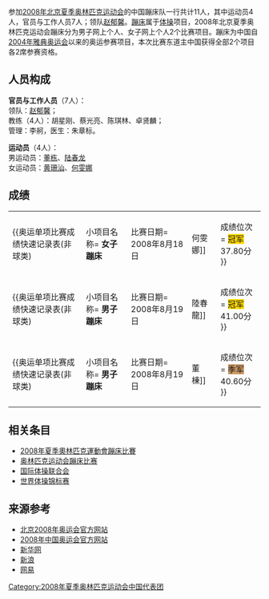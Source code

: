 {{奥运中国代表团参赛项目表
|年份=2008年
|比赛项目=蹦床
|项目符号文件名称=
|金牌数=2
|银牌数=0
|铜牌数=1
|奖牌总数=3
}}

参加[[2008年夏季奥林匹克运动会|2008年北京夏季奥林匹克运动会]]的中国蹦床队一行共计11人，其中运动员4人，官员与工作人员7人；领队[[赵郁馨|赵郁馨]]。[[蹦床|蹦床]]属于[[体操|体操]]项目，2008年北京夏季奥林匹克运动会蹦床分为男子网上个人、女子网上个人2个比赛项目。蹦床为中国自[[2004年夏季奥林匹克运动会|2004年雅典奥运会]]以来的奥运参赛项目，本次比赛东道主中国获得全部2个项目各2席参赛资格。

== 人员构成 ==
'''官员与工作人员'''（7人）：<br />
领队：[[赵郁馨|赵郁馨]]；<br /> 
教练（4人）：胡星刚、蔡光亮、陈琪林、卓贤麟；<br /> 
管理：李舸，医生：朱章标。

'''运动员'''（4人）：<br /> 
男运动员：[[董栋|董栋]]、[[陆春龙|陆春龙]]<br />
女运动员：[[黄珊汕|黄珊汕]]、[[何雯娜|何雯娜]]

== 成绩 ==
{| class="wikitable"
|{{奥运单项比赛成绩快速记录表(非球类)
|小项目名称= '''女子蹦床'''
|比赛日期= 2008年8月18日
|运动员姓名= [[何雯娜|何雯娜]]
|成绩位次= <span style="background-color: #FFD700">冠军</span><br />37.80分
}}
|-
|{{奥运单项比赛成绩快速记录表(非球类)
|小项目名称= '''男子蹦床'''
|比赛日期= 2008年8月19日
|运动员姓名= [[陸春龍|陸春龍]]
|成绩位次= <span style="background-color: #FFD700">冠军</span><br />41.00分
}}
|-
|{{奥运单项比赛成绩快速记录表(非球类)
|小项目名称= '''男子蹦床'''
|比赛日期= 2008年8月19日
|运动员姓名= [[董棟|董棟]]
|成绩位次= <span style="background-color: #CC9966">季军</span><br />40.60分
}}
|}

== 相关条目 ==
*[[2008年夏季奧林匹克運動會蹦床比賽|2008年夏季奧林匹克運動會蹦床比賽]]
*[[奥林匹克运动会蹦床比赛|奥林匹克运动会蹦床比赛]]
*[[国际体操联合会|国际体操联合会]]
*[[世界体操锦标赛|世界体操锦标赛]]

== 来源参考 ==
<references />
*[http://www.beijing2008.cn 北京2008年奥运会官方网站]{{Wayback|url=http://www.beijing2008.cn/ |date=20070428014805 }}
*[http://2008.olympic.cn 2008年中国奥运会官方网站]{{Wayback|url=http://2008.olympic.cn/ |date=20080905005640 }}
*[http://www.xinhuanet.com/olympics 新华网]{{Wayback|url=http://www.xinhuanet.com/olympics |date=20201022065957 }}
*[http://2008.sina.com.cn 新浪]{{Wayback|url=http://2008.sina.com.cn/ |date=20201022062701 }}
*[http://2008.163.com 网易]{{Wayback|url=http://2008.163.com/ |date=20200508051104 }}

{{2008年夏季奥林匹克运动会中国代表团参赛项目}}

[[Category:2008年夏季奥林匹克运动会中国代表团|Category:2008年夏季奥林匹克运动会中国代表团]]